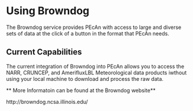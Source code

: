 # Using Browndog

The Browndog service provides PEcAn with access to large and diverse sets of data at the click of a button in the format that PEcAn needs.

## Current Capabilities 

The current integration of Browndog into PEcAn allows you to access the NARR, CRUNCEP, and AmerifluxLBL Meteorological data products iwthout using your local machine to download and process the raw data.

** More Informatoin can be found at the Browndog website**

http://browndog.ncsa.illinois.edu/